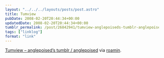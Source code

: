 ```yaml
---
layout: "../../../layouts/posts/post.astro"
title: Tumview
pubDate: 2008-02-20T20:44:34+00:00
updatedDate: 2008-02-20T20:44:34+00:00
tumblr_permalink: /post/26842941/tumview-anglepoiseds-tumblr-anglepoised
tags: ["linklog"]
format: "link"
---
```


[Tumview &#8211; anglepoised&#8217;s tumblr / anglepoised][1] via <a href="http://roamin.tumblr.com/">roamin</a>.

[1]: http://tumview.inucara.net/id/anglepoised
